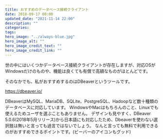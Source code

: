 ```yaml
---
title: おすすめのデータベース接続クライアント
date: 2018-09-17 00:00
updated_date: "2021-11-14 22:00"
description: ""
categories:
tags:
hero_image: "../always-blue.jpg"
hero_image_alt: ""
hero_image_credit_text: ""
hero_image_credit_link: ""
---
```

世の中にはいくつかデータベース接続クライアントが存在しますが、対応OSがWindowsだけのものや、機能は良くても有償で高額なものがほとんどです。

そのなかでも、私がおすすめするのはDBeaverというツールです。

https://dbeaver.io/

DBeaverはMySQL、MariaDB、SQLite、PostgreSQL、Hadoopなど数十種類のデータベースに対応しています。
WindowsやMacはもちろんのこと、Linuxでも使えるためユーザを選ぶこともありません。
デザインも見やすく、DBeaver 5.0.6(2018年5月リリース)から日本語にも対応したため、Dbeaverを使わない選択肢は無いと言っても過言ではないでしょう。
なんと言っても無料で利用できるのがおすすめできるポイントです。(ビーバーのアイコンもグッド)

